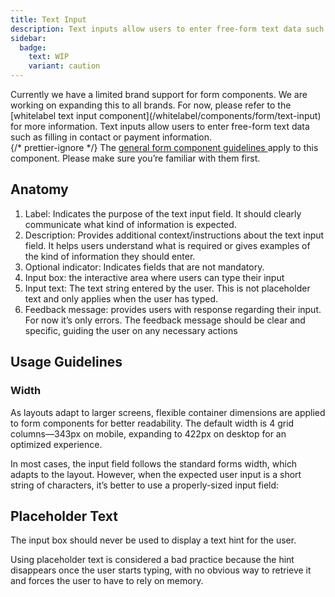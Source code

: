 ```yaml
---
title: Text Input
description: Text inputs allow users to enter free-form text data such as filling in contact or payment information.
sidebar:
  badge:
    text: WIP
    variant: caution
---
```







<BrandedContent brands="core,internal,professional,sustainable-views">
	Currently we have a limited brand support for form components. We are working
	on expanding this to all brands. For now, please refer to the [whitelabel text
	input component](/whitelabel/components/form/text-input) for more information.
</BrandedContent>

<BrandedContent brands="whitelabel">
Text inputs allow users to enter free-form text data such as filling in contact or payment information.

<Aside>
	{/* prettier-ignore */}
	The <a
		href={
			props.brand == 'core'
				? '/components/form'
				: `/${props.brand}/components/form`
		}>
		general form component guidelines
	</a> apply to this component. Please make sure you’re familiar with them first.
</Aside>

## Anatomy

<TextInputAnatomy />

1. Label: Indicates the purpose of the text input field. It should clearly communicate what kind of information is expected.
2. Description: Provides additional context/instructions about the text input field. It helps users understand what is required or gives examples of the kind of information they should enter.
3. Optional indicator: Indicates fields that are not mandatory.
4. Input box: the interactive area where users can type their input
5. Input text: The text string entered by the user. This is not placeholder text and only applies when the user has typed.
6. Feedback message: provides users with response regarding their input. For now it’s only errors. The feedback message should be clear and specific, guiding the user on any necessary actions

## Usage Guidelines

### Width

As layouts adapt to larger screens, flexible container dimensions are applied to form components for better readability. The default width is 4 grid columns—343px on mobile, expanding to 422px on desktop for an optimized experience.

<InputWidthExample brand={props.brand} />

In most cases, the input field follows the standard forms width, which adapts to the layout. However, when the expected user input is a short string of characters, it’s better to use a properly-sized input field:

<ShortTextEample brand={props.brand} />

## Placeholder Text

The input box should never be used to display a text hint for the user.

<Example do title="Use description fields for additional hints">
	<div data-o3-brand={props.brand}>
		<Form>
			<TextInput
				label="Password"
				description="Please use at least 8 characters"
			/>
		</Form>
	</div>
</Example>

<Example do={false} title="Never use the input box for hints">
	<div data-o3-brand={props.brand}>
		<Form>
			<TextInput label='Password' attributes={{
				placeholder: 'Please use at least 8 characters',
			}} />
		</Form>
	</div>
</Example>

<Tip>
	<p>
		Using placeholder text is considered a bad practice because the hint disappears once the user starts typing, with no obvious way to retrieve it and forces the user to have to rely on memory.
	</p>
</Tip>

</BrandedContent>
